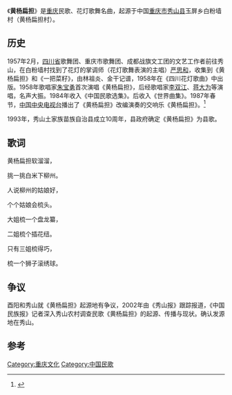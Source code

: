 《'''黄杨扁担'''》是[[重庆|重庆]]民歌、花灯歌舞名曲，起源于中国[[重庆市|重庆市]][[秀山土家族苗族自治县|秀山县]]玉屏乡白粉墙村（黄杨扁担村）。

==历史==
1957年2月，[[四川省|四川省]]歌舞团、重庆市歌舞团、成都战旗文工团的文艺工作者前往秀山，在白粉墙村找到了花灯的掌调师（花灯歌舞表演的主唱）[[严思和|严思和]]，收集到《黄杨扁担》和《一把菜籽》，由林祖炎、金干记谱，1958年在《四川花灯歌曲》中出版。1958年歌唱家[[朱宝勇|朱宝勇]]首次演唱《黄杨扁担》，后经歌唱家[[李双江|李双江]]、[[蒋大为|蒋大为]]等演唱，名声大振。1984年收入《中国民歌选集》。后收入《世界曲集》。1987年春节，[[中国中央电视台|中国中央电视台]]播出了《黄杨扁担》改编演奏的交响乐《黄杨扁担》。<ref>{{Cite book|title=中国长江三峡大辞典|last=柏世友等主编；《中国长江三峡大辞典》编委会编|publisher=湖北少年儿童出版社|year=1995|isbn=7-5353-1502-X|location=武汉|pages=762}}</ref>

1993年，秀山土家族苗族自治县成立10周年，县政府确定《黄杨扁担》为县歌。

==歌词==
黄杨扁担软溜溜，

挑一挑白米下柳州。

人说柳州的姑娘好，

个个姑娘会梳头。

大姐梳一个盘龙纂，

二姐梳个插花纽。

只有三姐梳得巧，

梳一个狮子滚绣球。

==争议==
酉阳和秀山就《黄杨扁担》起源地有争议，2002年由《秀山报》跟踪报道，《中国民族报》记者深入秀山农村调查民歌《黄杨扁担》的起源、传播与现状。确认发源地在秀山。

==参考==
{{reflist}}

[[Category:重庆文化|Category:重庆文化]]
[[Category:中国民歌|Category:中国民歌]]